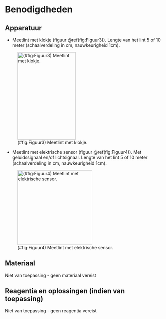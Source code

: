 # Benodigdheden

## Apparatuur

```{=html}
<!--
Opsomming van de apparatuur die nodig is en verwijzingen naar de sip's (Standard Instrument Procedure; <protocol-code>-YYYY.NN) indien die er zijn.
Indien geen specifiek sip's voorhanden, illustreer de toegelaten apparatuur met foto's, geef het exacte type apparatuur mee, ...
-->
```
-   Meetlint met klokje (figuur \@ref(fig:Figuur3)). Lengte van het lint 5 of 10 meter (schaalverdeling in cm, nauwkeurigheid 1cm).

![(#fig:Figuur3) Meetlint met klokje.](.%5Cmedia/image2.jpg){width="1.937846675415573in" height="2.9140562117235347in"}

-   Meetlint met elektrische sensor (figuur \@ref(fig:Figuur4)). Met geluidssignaal en/of lichtsignaal. Lengte van het lint 5 of 10 meter (schaalverdeling in cm, nauwkeurigheid 1cm).

![(#fig:Figuur4) Meetlint met elektrische sensor.](.%5Cmedia/image3.jpg){width="2.489931102362205in" height="2.489931102362205in"}

## Materiaal

```{=html}
<!--
Opsomming van gebruikte materialen.
Duidelijk aangeven welke materialen toelaatbaar zijn, welke volumes, afmetingen, materiaal, ... 
vb. vermeld niet staalnamepotje, maar wel: vierkant flesje, volume 250 ml, gegradueerd, vervaardigd uit PE, met afsluitbare deksel uit PP.
-->
```
Niet van toepassing - geen materiaal vereist

## Reagentia en oplossingen (indien van toepassing)

```{=html}
<!--
Een opsomming van reagentia, welke zuiverheid, volume, veiligheidsvoorschriften.
vb. Zwavelzuur (H2SO4), geconcentreerd (96%), pro analyse + veiligheidsinfo (sterk zuur, bijtend, gebruik handschoenen, bril en masker bij gebruik)
Een opsomming van oplossingen, welke zuiverheid, volume, veiligheidsvoorschriften.
Indien deze oplossingen zelf worden bereid, vermeld dan ook de bereidingswijze.
vb: Zwavelzuur 1M: verdun zwavelzuur geconcentreerd 18 maal met ultrapuur water.
Opgelet: giet altijd zwavelzuur bij water en nooit omgekeerd!
-->
```
Niet van toepassing - geen reagentia vereist
